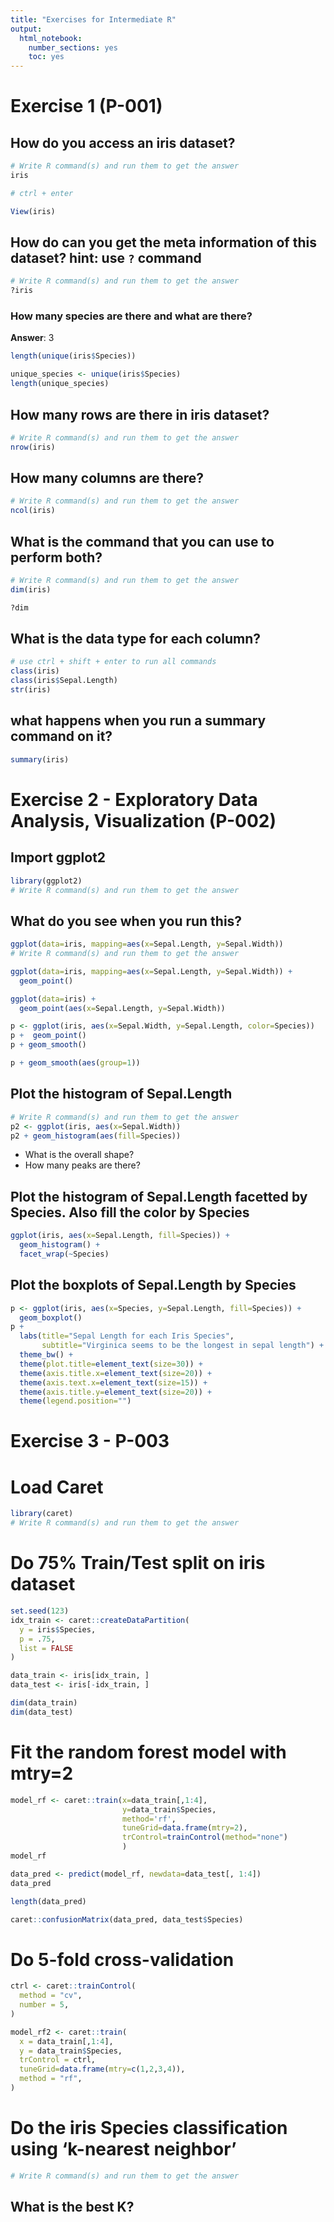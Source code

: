 ```yaml
---
title: "Exercises for Intermediate R"
output:
  html_notebook:
    number_sections: yes
    toc: yes
---
```


# Exercise 1 (P-001)

## How do you access an iris dataset?

```r
# Write R command(s) and run them to get the answer
iris

# ctrl + enter
```

```r
View(iris)
```

## How do can you get the meta information of this dataset? hint: use `?` command

```r
# Write R command(s) and run them to get the answer
?iris
```

### How many species are there and what are there?

__Answer__:
<!-- write your answer below -->
3

```r
length(unique(iris$Species))
```
```r
unique_species <- unique(iris$Species)
length(unique_species)
```
## How many rows are there in iris dataset?

```r
# Write R command(s) and run them to get the answer
nrow(iris)
```

## How many columns are there?

```r
# Write R command(s) and run them to get the answer
ncol(iris)
```

## What is the command that you can use to perform both?

```r
# Write R command(s) and run them to get the answer
dim(iris)
```

```r
?dim
```

## What is the data type for each column?

```r
# use ctrl + shift + enter to run all commands
class(iris)
class(iris$Sepal.Length)
str(iris) 
````

## what happens when you run a summary command on it?

```r
summary(iris)
```


# Exercise 2 - Exploratory Data Analysis, Visualization (P-002)

## Import ggplot2

```r
library(ggplot2)
# Write R command(s) and run them to get the answer
```

## What do you see when you run this?

```r
ggplot(data=iris, mapping=aes(x=Sepal.Length, y=Sepal.Width))
# Write R command(s) and run them to get the answer
```

```r
ggplot(data=iris, mapping=aes(x=Sepal.Length, y=Sepal.Width)) + 
  geom_point()
```
```r
ggplot(data=iris) + 
  geom_point(aes(x=Sepal.Length, y=Sepal.Width))
```

```r
p <- ggplot(iris, aes(x=Sepal.Width, y=Sepal.Length, color=Species))
p +  geom_point()
p + geom_smooth()
```
```r
p + geom_smooth(aes(group=1))
```

## Plot the histogram of Sepal.Length

```r
# Write R command(s) and run them to get the answer
p2 <- ggplot(iris, aes(x=Sepal.Width))
p2 + geom_histogram(aes(fill=Species))
```

* What is the overall shape?
* How many peaks are there?


## Plot the histogram of Sepal.Length facetted by Species. Also fill the color by Species

```r
ggplot(iris, aes(x=Sepal.Length, fill=Species)) + 
  geom_histogram() +
  facet_wrap(~Species)
```

## Plot the boxplots of Sepal.Length by Species

```r
p <- ggplot(iris, aes(x=Species, y=Sepal.Length, fill=Species)) + 
  geom_boxplot() 
p + 
  labs(title="Sepal Length for each Iris Species", 
       subtitle="Virginica seems to be the longest in sepal length") + 
  theme_bw() + 
  theme(plot.title=element_text(size=30)) + 
  theme(axis.title.x=element_text(size=20)) + 
  theme(axis.text.x=element_text(size=15)) + 
  theme(axis.title.y=element_text(size=20)) +
  theme(legend.position="")
```



# Exercise 3 - P-003

# Load Caret

```r
library(caret)
# Write R command(s) and run them to get the answer
```

# Do 75% Train/Test split on iris dataset

```r
set.seed(123)
idx_train <- caret::createDataPartition(
  y = iris$Species,
  p = .75,
  list = FALSE
)

data_train <- iris[idx_train, ]
data_test <- iris[-idx_train, ]

dim(data_train)
dim(data_test)
```

# Fit the random forest model with mtry=2

```r
model_rf <- caret::train(x=data_train[,1:4],
                         y=data_train$Species,
                         method='rf',
                         tuneGrid=data.frame(mtry=2),
                         trControl=trainControl(method="none")
                         )
model_rf
```


```r
data_pred <- predict(model_rf, newdata=data_test[, 1:4])
data_pred
```

```r
length(data_pred)
```

```r
caret::confusionMatrix(data_pred, data_test$Species)
```

# Do 5-fold cross-validation

```r
ctrl <- caret::trainControl(
  method = "cv",
  number = 5,
)

model_rf2 <- caret::train(
  x = data_train[,1:4],
  y = data_train$Species,
  trControl = ctrl,
  tuneGrid=data.frame(mtry=c(1,2,3,4)),
  method = "rf",
)
```


# Do the iris Species classification using 'k-nearest neighbor'


```r
# Write R command(s) and run them to get the answer
```

## What is the best K?
